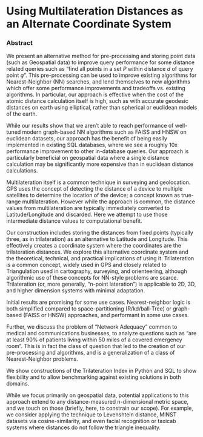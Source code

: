 # Using Multilateration Distances as an Alternate Coordinate System {-}

### Abstract {-}
We present an alternative method for pre-processing and storing point data (such as Geospatial data) to improve query performance for some distance related queries such as "find all points in a set $P$ within distance $d$ of query point $q$".  This pre-processing can be used to improve existing algorithms for Nearest-Neighbor (NN) searches, and lend themselves to new algorithms which offer some performance improvements and tradeoffs vs. existing algorithms. In particular, our approach is effective when the cost of the atomic distance calculation itself is high, such as with accurate geodesic distances on earth using elliptical, rather than spherical or euclidean models of the earth.

While our results show that we aren't able to reach performance of well-tuned modern graph-based NN algorithms such as FAISS and HNSW on euclidean datasets, our approach has the benefit of being easily implemented in existing SQL databases, where we see a roughly 10x performance improvement to other in-database queries. Our approach is particularly beneficial on geospatial data where a single distance calculation may be significantly more expensive than in euclidean distance calculations.

Multilateration itself is a common technique in surveying and geolocation.  GPS uses the concept of detecting the distance of a device to multiple satellites to determine the location of the device; a concept known as true-range multilateration.  However while the approach is common, the distance values from multilateration are typically immediately converted to Latitude/Longitude and discarded.  Here we attempt to use those intermediate distance values to computational benefit.

Our construction includes storing the distances from fixed points (typically three, as in trilateration) as an alternative to Latitude and Longitude.  This effectively creates a coordinate system where the coordinates are the trilateration distances.  We explore this alternative coordinate system and the theoretical, technical, and practical implications of using it.  Trilateration is a common concept, widely used in GPS and closely related to Triangulation used in cartography, surveying, and orienteering, although algorithmic use of these concepts for NN-style problems are scarce.  Trilateration (or, more generally, "n-point lateration") is applicable to 2D, 3D, and higher dimension systems with minimal adaptation.

Initial results are promising for some use cases.  Nearest-neighbor logic is both simplified compared to space-partitioning (R/kd/ball-Tree) or graph-based (FAISS or HNSW) approaches, and performant in some use cases.

Further, we discuss the problem of "Network Adequacy" common to medical and communications businesses, to analyze questions such as "are at least 90% of patients living within 50 miles of a covered emergency room".  This is in fact the class of question that led to the creation of our pre-processing and algorithms, and is a generalization of a class of Nearest-Neighbor problems.

We show constructions of the Trilateration Index in Python and SQL to show flexibility and to allow benchmarking against existing solutions in both domains.

While we focus primarily on geospatial data, potential applications to this approach extend to any distance-measured n-dimensional metric space, and we touch on those (briefly, here, to constrain our scope).  For example, we consider applying the technique to Levenshtein distance, MINST datasets via cosine-similarity, and even facial recognition or taxicab systems where distances do not follow the triangle inequality.

